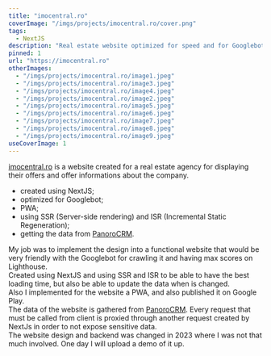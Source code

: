 ```yaml
---
title: "imocentral.ro"
coverImage: "/imgs/projects/imocentral.ro/cover.png"
tags: 
  - NextJS
description: "Real estate website optimized for speed and for Googlebot"
pinned: 1
url: "https://imocentral.ro"
otherImages:
  - "/imgs/projects/imocentral.ro/image1.jpeg"
  - "/imgs/projects/imocentral.ro/image3.jpeg"
  - "/imgs/projects/imocentral.ro/image4.jpeg"
  - "/imgs/projects/imocentral.ro/image2.jpeg"
  - "/imgs/projects/imocentral.ro/image5.jpeg"
  - "/imgs/projects/imocentral.ro/image6.jpeg"
  - "/imgs/projects/imocentral.ro/image7.jpeg"
  - "/imgs/projects/imocentral.ro/image8.jpeg"
  - "/imgs/projects/imocentral.ro/image9.jpeg"
useCoverImage: 1
---
```

<a href="https://imocentral.ro" target="_blank" rel="noreferrer noopener">imocentral.ro</a>
is a website created for a real estate agency for displaying their offers and
offer informations about the company.

- created using NextJS;
- optimized for Googlebot;
- PWA;
- using SSR (Server-side rendering) and ISR (Incremental Static Regeneration);
- getting the data from <a href="/project/002_panorocrm">PanoroCRM</a>.

My job was to implement the design into a functional website that would be very
friendly with the Googlebot for crawling it and having max scores on
Lighthouse.
<br/>
Created using NextJS and using SSR and ISR to be able to have the best loading
time, but also be able to update the data when is changed.
<br/>
Also I implemented for the website a PWA, and also published it on Google Play.
<br/>
The data of the website is gathered from <a href="/project/002_panorocrm">PanoroCRM</a>. Every request that must be
called from client is proxied through another request created by NextJs in 
order to not expose sensitive data.
<br/>
The website design and backend was changed in 2023 where I was not that much 
involved. One day I will upload a demo of it up.

